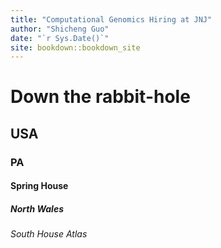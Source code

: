```yaml
--- 
title: "Computational Genomics Hiring at JNJ"
author: "Shicheng Guo"
date: "`r Sys.Date()`"
site: bookdown::bookdown_site
---
```


# Down the rabbit-hole
## USA
### PA
#### Spring House
##### North Wales
###### South House Atlas

